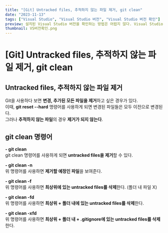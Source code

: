 ```yaml
---
title: "[Git] Untracked files, 추적하지 않는 파일 제거, git clean"
date: "2023-11-13"
tags: ["Visual Studio", "Visual Studio 버전", "Visual Studio 버전 확인"]
preview: 설치된 Visual Studio 버전을 확인하는 방법은 어렵지 않다. Visual Studio를 실행하고 도움말(H) 클릭 -> Microsoft Visual Studio 정보 클릭 하면 끝이다. 클릭하면 아래와 같이 Microsoft Visual Studio 정보 팝업이 표시된다. Visual Studio, .Net Framework 버전, 설치된 제품 등 여러 정보가 표시된다.
thumbnail: VS버전확인.png
---
```


# [Git] Untracked files, 추적하지 않는 파일 제거, git clean

## Untracked files, 추적하지 않는 파일 제거

Git을 사용하다 보면 **변경, 추가된 모든 파일을 제거**하고 싶은 경우가 있다.  
이때, **git reset --hard** 명령어를 사용하게 되면 변경된 파일들은 모두 이전으로 변경된다.  
그러나 **추적하지 않는 파일**의 경우 **제거가 되지 않는다**.

## git clean 명령어

**- git clean**  
git clean 명령어를 사용하게 되면 **untracked files을 제거**할 수 있다.

**- git clean -n**  
위 명령어를 사용하면 **제거할 예정인 파일**을 보여준다.

**- git clean -f**  
위 명령어를 사용하면 **최상위에 있는 untracked files를 삭제**한다. (폴더 내 파일 X)

**- git clean -fd**  
위 명령어를 사용하면 **최상위 + 폴더 내에 있는 untracked files를 삭제**한다.

**- git clean -xfd**  
위 명령어를 사용하면 **최상위 + 폴더 내 + .gitignore에 있는 untracked files를 삭제**한다.
